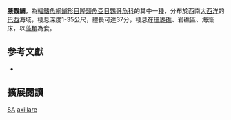 {{no footnotes|time=2018-02-21T10:01:35+00:00}}
{{Speciesbox
| status = DD
| status_system = iucn3.1
| genus = Sparisoma
| species = axillare
| authority = [[Steindachner|Steindachner]], 1878
| synonyms = *''Scarus axillaris''<br /><small>Steindachner, 1878</small>
*''Scarus spinidens''<br /><small>Guichenot, 1865</small>
}}

'''腋鸚鯛'''，為[[輻鰭魚綱|輻鰭魚綱]][[鱸形目|鱸形目]][[隆頭魚亞目|隆頭魚亞目]][[鸚哥魚科|鸚哥魚科]]的其中一[[種|種]]，分布於西南[[大西洋|大西洋]]的[[巴西|巴西]]海域，棲息深度1-35公尺，體長可達37分，棲息在[[珊瑚礁|珊瑚礁]]、岩礁區、海藻床，以[[藻類|藻類]]為食。

== 参考文獻 ==
*{{FishBase_species|genus=Sparisoma|species=axillare|year=2012|month=7}}

== 擴展閱讀 == 
{{refbegin}}
{{wikispecies-inline|Sparisoma axillare|腋鸚鯛}}
{{refend}}
{{Taxonbar|from=Q3167331}}

[[Category:IUCN红色名录数据缺乏物种|SA]]
[[Category:鸚鯛屬|axillare]]


{{鱸形目小作品}}